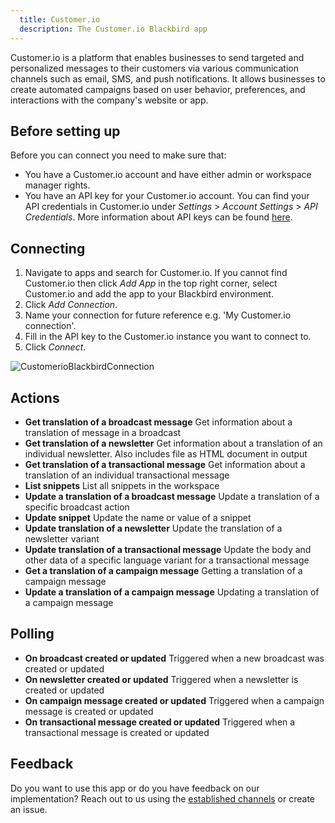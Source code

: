 ```yaml
---
  title: Customer.io
  description: The Customer.io Blackbird app
---
```


<LinkCard title="View on Github" target="_blank" href="https://github.com/bb-io/Customer.io" icon="github" />

Customer.io is a platform that enables businesses to send targeted and personalized messages to their customers via various communication channels such as email, SMS, and push notifications. It allows businesses to create automated campaigns based on user behavior, preferences, and interactions with the company's website or app.

## Before setting up

Before you can connect you need to make sure that:

- You have a Customer.io account and have either admin or workspace manager rights.
- You have an API key for your Customer.io account. You can find your API credentials in Customer.io under _Settings_ > _Account Settings_ > _API Credentials_. More information about API keys can be found [here](https://customer.io/docs/accounts-and-workspaces/managing-credentials/).

## Connecting

1. Navigate to apps and search for Customer.io. If you cannot find Customer.io then click _Add App_ in the top right corner, select Customer.io and add the app to your Blackbird environment.
2. Click _Add Connection_.
3. Name your connection for future reference e.g. 'My Customer.io connection'.
4. Fill in the API key to the Customer.io instance you want to connect to.
7. Click _Connect_.

![CustomerioBlackbirdConnection](https://raw.githubusercontent.com/bb-io/Customer.io/main/image/README/CustomerioBlackbirdConnection.png)

## Actions

- **Get translation of a broadcast message** Get information about a translation of message in a broadcast
- **Get translation of a newsletter** Get information about a translation of an individual newsletter. Also includes file as HTML document in output
- **Get translation of a transactional message** Get information about a translation of an individual transactional message
- **List snippets** List all snippets in the workspace
- **Update a translation of a broadcast message** Update a translation of a specific broadcast action
- **Update snippet** Update the name or value of a snippet
- **Update translation of a newsletter** Update the translation of a newsletter variant
- **Update translation of a transactional message** Update the body and other data of a specific language variant for a transactional message
- **Get a translation of a campaign message** Getting a translation of a campaign message
- **Update a translation of a campaign message** Updating a translation of a campaign message

## Polling 

- **On broadcast created or updated** Triggered when a new broadcast was created or updated
- **On newsletter created or updated** Triggered when a newsletter is created or updated
- **On campaign message created or updated** Triggered when a campaign message is created or updated
- **On transactional message created or updated** Triggered when a transactional message is created or updated


## Feedback

Do you want to use this app or do you have feedback on our implementation? Reach out to us using the [established channels](https://www.blackbird.io/) or create an issue.

